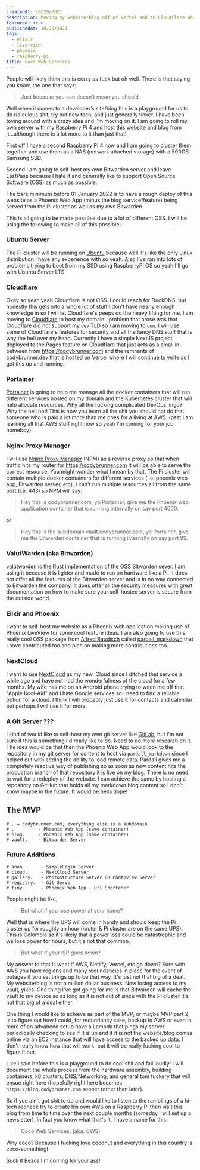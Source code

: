 ```yaml
---
createdAt: 10/29/2021
description: Moving my website/blog off of Vercel and to Cloudflare while I setup my own server to self-host from using my Raspberry Pi.
featured: true
publishedAt: 10/29/2021
tags:
  - elixir
  - live-view
  - phoenix
  - raspberry-pi
title: Coco Web Services
---
```



People will likely think this is crazy as fuck but oh well. There is that saying you know, the one that says:

> Just because you can doesn't mean you should.

Well when it comes to a developer’s site/blog this is a playground for us to do ridiculous shit, try out new tech, and just generally tinker. I have been toying around with a crazy idea and I'm moving on it. I am going to roll my own server with my Raspberry Pi 4 and host this website and blog from it...although there is a lot more to it than just that!

First off I have a second Raspberry Pi 4 now and I am going to cluster them together and use them as a NAS (network attached storage) with a 500GB Samsung SSD.

Second I am going to self-host my own Bitwarden server and leave LastPass because I hate it and generally like to support Open Source Software (OSS) as much as possible.

The bare minimum before 01 January 2022 is to have a rough deploy of this website as a Phoenix Web App (minus the blog service/feature) being served from the Pi cluster as well as my own Bitwarden.

This is all going to be made possible due to a lot of different OSS. I will be using the following to make all of this possible:

### Ubuntu Server

The Pi cluster will be running on [Ubuntu](https://ubuntu.com/) because well it's like the only Linux distribution I have any experience with so yeah. Also I've ran into lots of problems trying to boot from my SSD using RaspberryPi OS so yeah I'll go with Ubuntu Server LTS.

### Cloudflare

Okay so yeah yeah Cloudflare is not OSS. I could reach for DuckDNS, but honestly this gets into a whole lot of stuff I don't have nearly enough knowledge in so I will let Cloudflare's peeps do the heavy lifting for me. I am moving to [Cloudflare](https://www.cloudflare.com/) to host my domain...problem that arose was that Cloudflare did not support my `dev` TLD so I am moving to `com`. I will use some of Cloudflare's features for security and all the fancy DNS stuff that is way the hell over my head. Currently I have a simple NextJS project deployed to the Pages feature on Cloudflare that just acts as a small in-between from https://codybrunner.com and the remnants of codybrunner.dev that is hosted on Vercel where I will continue to write as I get this up and running.

### Portainer

[Portainer](https://www.portainer.io/) is going to help me manage all the docker containers that will run different services hosted on my domain and the Kubernetes cluster that will help allocate resources. Why all the fucking complicated DevOps lingo? Why the hell not! This is how you learn all the shit you should not do that someone who is paid a lot more than me does for a living at AWS. (psst I am learning all that AWS stuff right now so yeah I'm coming for your job homeboy).

### Nginx Proxy Manager

I will use [Nginx Proxy Manager](https://nginxproxymanager.com/) (NPM) as a reverse proxy so that when traffic hits my router for https://codybrunner.com it will be able to serve the correct resource. You might wonder what I mean by that. The Pi cluster will contain multiple docker containers for different services (i.e. phoenix web app, Bitwarden server, etc). I can't run multiple resources all from the same port (i.e. 443) so NPM will say:

> Hey this is codybrunner.com, yo Portainer, give me the Phoenix web application container that is running internally on say port 4000.

or

> Hey this is the subdomain vault.codybrunner.com, yo Portainer, give me the Bitwarden container that is running internally on say port 99.

### ValutWarden (aka Bitwarden)

[valutwarden](https://github.com/dani-garcia/vaultwarden) is the [Rust](https://www.rust-lang.org/) implementation of the OSS [Bitwarden](https://bitwarden.com/) sever. I am using it because it is lighter and made to run on hardware like a Pi. It does not offer all the features of the Bitwarden server and is in no way connected to Bitwarden the company. It does offer all the security measures with great documentation on how to make sure your self-hosted server is secure from the outside world.

### Elixir and Phoenix

I want to self-host my website as a Phoenix web application making use of Phoenix LiveView for some cool feature ideas. I am also going to use this really cool OSS package from [Alfred Baudisch](https://twitter.com/AlfredBaudisch) called [pardall_markdown](https://github.com/alfredbaudisch/pardall_markdown) that I have contributed too and plan on making more contributions too.

### NextCloud

I want to use [NextCloud](https://nextcloud.com/) as my new iCloud since I ditched that service a while ago and have not had the wonderfulness of the cloud for a few months. My wife has me on an Android phone trying to ween me off that "Apple Kool-Aid" and I hate Google services so I need to find a reliable option for a cloud. I think I will probably just use it for contacts and calendar but perhaps I will use it for more.

### A Git Server ???

I kind of would like to self-host my own git server like [GitLab](https://about.gitlab.com/blog/2018/04/20/gitlab-tiers/), but I'm not sure if this is something I'd really like to do. Need to do more research on it. The idea would be that then the Phoenix Web App would look to the repository in my git server for content to host via `pardall_markdown` since I helped out with adding the ability to load remote data. Pardall gives me a completely reactive way of publishing so as soon as new content hits the production branch of that repository it is live on my blog. There is no need to wait for a redeploy of the website. I can achieve the same by hosting a repository on GitHub that holds all my markdown blog content so I don't know maybe in the future. It would be hella dope!

## The MVP

```shell
# . = codybrunner.com, everything else is a subdomain
# .         - Phoenix Web App (same container)
# blog.     - Phoenix Web App (same container)
# vault.    - Bitwarden Server
```

### Future Additions

```shell
# anon.      - SimpleLogin Server
# cloud.     - NextCloud Server
# gallery.   - Photostructure Server OR Photoview Server
# registry.  - Git Server
# tiny.      - Phoenix Web App - Url Shortener
```

People might be like,

> But what if you lose power at your home?

Well that is where the UPS will come in handy and should keep the Pi cluster up for roughly an hour (router & Pi cluster are on the same UPS). This is Colombia so it's likely that a power loss could be catastrophic and we lose power for hours, but it's not that common.

> But what if your ISP goes down?

My answer to that is what if AWS, Netlify, Vercel, etc go down? Sure with AWS you have regions and many redundancies in place for the event of outages if you set things up to be that way. It's just not that big of a deal. My website/blog is not a million dollar business. Now losing access to my vault, yikes. One thing I've got going for me is that Bitwarden will cache the vault to my device so as long as it is not out of since with the Pi cluster it's not that big of a deal either.

One thing I would like to achieve as part of the MVP, or maybe MVP part 2, is to figure out how I could, for redundancy sake, backup to AWS or even in more of an advanced setup have a Lambda that pings my server periodically checking to see if it is up and if it is not the website/blog comes online via an EC2 instance that will have access to the backed up data. I don't really know how that will work, but it will be really fucking cool to figure it out.

Like I said before this is a playground to do cool shit and fail loudly! I will document the whole process from the hardware assembly, building containers, k8 clusters, DNS/Networking, and general tom fuckery that will ensue right here (hopefully right here becomes `https://blog.codybrunner.com` sooner rather than later).

So if you ain't got shit to do and would like to listen to the ramblings of a hi-tech redneck try to create his own AWS on a Raspberry Pi then visit this blog from time to time over the next couple months (someday I will set up a newsletter). In fact you know what that's it, I have a name for this:

> Coco Web Services, (aka: CWS)

Why coco? Because I fucking love coconut and everything in this country is coco-something!

Suck it Bezos I'm coming for your ass!
